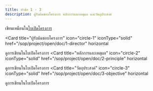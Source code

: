 ```yaml
---
title: หัวข้อ 1 - 3
description: ผู้รับผิดชอบโครงการ หลักการและเหตุผล และวัตถุประสงค์
---
```


เขียนเหมือนใน[ใบเปิดโครงการ](/sop/project/open/doc)

<Card
  title="ผู้รับผิดชอบโครงการ"
  icon="circle-1"
  iconType="solid"
  href="/sop/project/open/doc/1-director"
  horizontal
>
  ดูการเขียนในใบเปิดโครงการ
</Card>
<Card
  title="หลักการและเหตุผล"
  icon="circle-2"
  iconType="solid"
  href="/sop/project/open/doc/2-principle"
  horizontal
>
  ดูการเขียนในใบเปิดโครงการ
</Card>
<Card
  title="วัตถุประสงค์"
  icon="circle-3"
  iconType="solid"
  href="/sop/project/open/doc/3-objective"
  horizontal
>
  ดูการเขียนในใบเปิดโครงการ
</Card>
